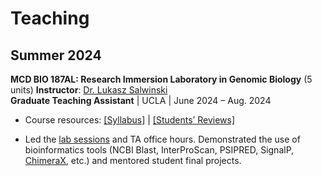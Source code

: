 # Teaching

## Summer 2024

**MCD BIO 187AL: Research Immersion Laboratory in Genomic Biology**   (5 units)
**Instructor**: [Dr. Lukasz Salwinski](https://scholar.google.com/citations?user=oTgN_eUAAAAJ&hl=en)    
**Graduate Teaching Assistant** | UCLA | June 2024 – Aug. 2024  

- Course resources: [\[Syllabus\]](assets/MCDB187AL-Summer2024-Syllabus-V2.pdf) | [\[Students' Reviews\]](assets/AI_J._-_241_MCD_BIO_187AL_LAB_1B.pdf)

- Led the [lab sessions](https://drive.google.com/drive/folders/17FTYc4qdWfscybALoi85EP3VocD3giV6?usp=drive_link) and TA office hours. Demonstrated the use of bioinformatics tools (NCBI Blast, InterProScan, PSIPRED, SignalP, [ChimeraX](https://drive.google.com/file/d/1g6SUgFxOo0I3-QbX5CxZ0P0ivMQi9Idj/view?usp=sharing), etc.) and mentored student final projects.






